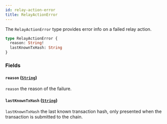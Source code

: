 ```yaml
---
id: relay-action-error
title: RelayActionError
---
```



The `RelayActionError` type provides error info on a failed relay action.

```graphql
type RelayActionError {
  reason: String!
  lastKnownTxHash: String
}
```


### Fields

#### `reason` ([`String`](/cyberconnect/reference/scalars/string))

`reason` the reason of the failure.


#### `lastKnownTxHash` ([`String`](/cyberconnect/reference/scalars/string))

`lastKnownTxHash` the last known transaction hash, only presented when the transaction is submitted to the chain.




